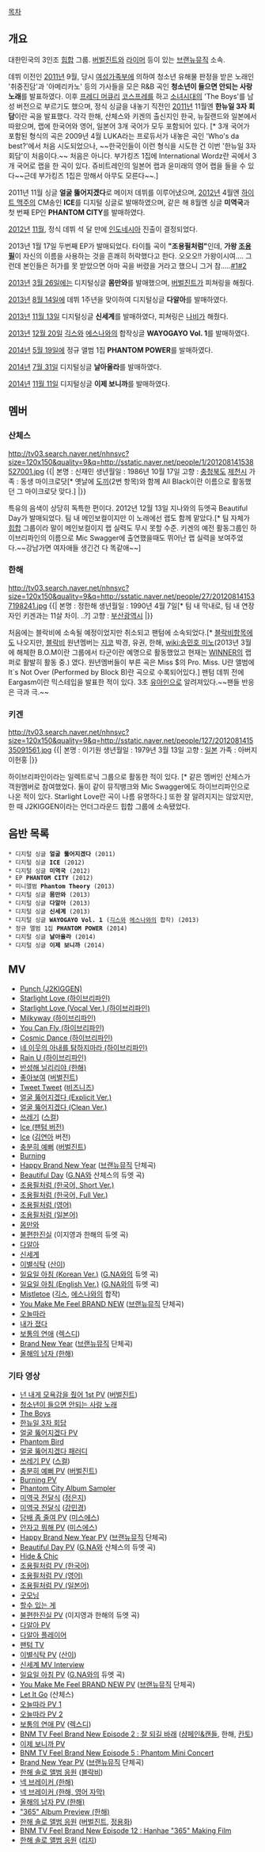 [[목차]]

== 개요 ==
대한민국의 3인조 [[힙합]] 그룹. [[버벌진트]]와 [[라이머]] 등이 있는 [[브랜뉴뮤직]] 소속. 

데뷔 이전인 [[2011년]] 9월, 당시 [[여성가족부]]에 의하여 청소년 유해물 판정을 받은 노래인 '취중진담'과 '아메리카노' 등의 가사들을 모은 R&B 곡인 '''청소년이 들으면 안되는 사랑 노래'''를 발표하였다. 이후 [[프레디 머큐리]] [[코스프레]]를 하고 [[소녀시대]]의 'The Boys'를 남성 버전으로 부르기도 했으며, 정식 싱글을 내놓기 직전인 [[2011년]] 11월엔 '''한뉴일 3자 회담'''이란 곡을 발표했다. 각각 한해, 산체스와 키겐의 출신지인 한국, 뉴질랜드와 일본에서 따왔으며, 랩에 한국어와 영어, 일본어 3개 국어가 모두 포함되어 있다. [* 3개 국어가 포함된 형식의 곡은 2009년 4월 LUKA라는 프로듀서가 내놓은 곡인 'Who's da best?'에서 처음 시도되었으나, ~~한국인들이 이런 형식을 시도한 건 이번 '한뉴일 3자회담'이 처음이다.~~ 처음은 아니다. 부가킹즈 1집에 International Wordz란 곡에서 3개 국어로 랩을 한 곡이 있다. 쥬비트레인의 일본어 랩과 윤미래의 영어 랩을 들을 수 있다~~근데 부가킹즈 1집은 망해서 아무도 모른다~~.] 

2011년 11월 싱글 '''얼굴 뚫어지겠다'''로 메이저 데뷔를 이루어냈으며, [[2012년]] 4월엔 [[하이트 맥주]]의 CM송인 '''ICE'''를 디지털 싱글로 발매하였으며, 같은 해 8월엔 싱글 '''미역국'''과 첫 번째 EP인 '''PHANTOM CITY'''를 발매하였다. 

[[2012년]] [[11월]], 정식 데뷔 석 달 만에 [[인도네시아]] 진출이 결정되었다. 

2013년 1월 17일 두번째 EP가 발매되었다. 타이틀 곡이 '''"조용필처럼"'''인데, '''가왕 [[조용필]]'''이 자신의 이름을 사용하는 것을 흔쾌히 허락했다고 한다. 오오오!! 가왕이시여.... 그런데 본인들은 허가를 못 받았으면 아마 곡을 버렸을 거라고 했으니 그거 참.....[http://news.donga.com/3/all/20130219/53150486/4 #1][http://sports.chosun.com/news/ntype.htm?id=201301300100174240014625&servicedate=20130129 #2]

[[2013년]] [[3월 26일]]에는 디지털싱글 '''몸만와'''를 발매했으며, [[버벌진트]]가 피쳐링을 해줬다.

[[2013년]] [[8월 14일]]에 데뷔 1주년을 맞이하여 디지털싱글 '''다알아'''를 발매하였다. 

[[2013년]] [[11월 13일]] 디지털싱글 '''신세계'''를 발매하였다, 피쳐링은 [[나비]]가 해줬다. 

[[2013년]] [[12월 20일]] [[긱스]]와 [[에스나]]와의 합작싱글 '''WAYOGAYO Vol. 1'''를 발매하였다. 

[[2014년]] [[5월 19일]]에 정규 앨범 1집 '''PHANTOM POWER'''를 발매하였다.

[[2014년]] [[7월 31일]] 디지털싱글 '''날아올라'''를 발매하였다.

[[2014년]] [[11월 11일]] 디지털싱글 '''이제 보니까'''를 발매하였다.

== 멤버 ==
=== 산체스 ===
http://tv03.search.naver.net/nhnsvc?size=120x150&quality=9&q=http://sstatic.naver.net/people/1/201208141538527001.jpg
{{|
본명 : 신재민 
생년월일 : 1986년 10월 17일
고향 : [[충청북도]] [[제천시]]
가족 : 동생 마이크로닷[* 옛날에 [[도끼]](2번 항목)와 함께 All Black이란 이름으로 활동했던 그 마이크로닷 맞다.]
|}}

특유의 음색이 상당히 독특한 편이다.
2012년 12월 13일 지나와의 듀엣곡 Beautiful Day가 발매되었다. 팀 내 메인보컬이지만 이 노래에선 랩도 함께 맡았다.[* 팀 자체가 [[힙합]] 그룹이라 말이 메인보컬이지 랩 실력도 무시 못할 수준. 키겐의 예전 활동그룹인 하이브리파인의 이름으로 Mic Swagger에 출연했을때도 뛰어난 랩 실력을 보여주었다.~~강남가면 여자애들 생긴건 다 똑같애~~]

=== 한해 ===
http://tv03.search.naver.net/nhnsvc?size=120x150&quality=9&q=http://sstatic.naver.net/people/27/201208141537198241.jpg
{{|
본명 : 정한해 
생년월일 : 1990년 4월 7일[* 팀 내 막내로, 팀 내 연장자인 키겐과는 11살 차이. ..?]
고향 : [[부산광역시]]
|}}

처음에는 블락비에 소속될 예정이었지만 취소되고 팬텀에 소속되었다.[* [[블락비]]항목에도 나오지만, [[블락비]] 원년멤버는 [[지코]] 박경, 유권, 한해, [[wiki:송민호 미노]](2013년 3월에 해체한 B.O.M이란 그룹에서 타군이란 예명으로 활동했었고 현재는 [[WINNER]]의 랩퍼로 활발히 활동 중.) 였다. 원년멤버들이 부른 곡은 Miss $의 Pro. Miss. U란 앨범에 It`s Not Over (Performed by Block B)란 곡으로 수록되어있다.] 팬텀 데뷔 전에 Eargasm이란 믹스테입을 발표한 적이 있다.
3초 [[유아인]]으로 알려져있다.~~팬들 반응은 극과 극.~~

=== 키겐 ===
http://tv03.search.naver.net/nhnsvc?size=120x150&quality=9&q=http://sstatic.naver.net/people/127/201208141535091561.jpg
{{|
본명 : 이기원 
생년월일 : 1979년 3월 13일
고향 : [[일본]]
가족 : 아버지 이헌홍
|}}

하이브리파인이라는 일렉트로닉 그룹으로 활동한 적이 있다. [* 같은 멤버인 산체스가 객원멤버로 참여했었다. 둘이 같이 뮤직뱅크와 Mic Swagger에도 하이브리파인으로 나온 적이 있다. Starlight Love란 곡이 나름 유명하다.] 또한 잘 알려지지는 않았지만, 한 때 J2KIGGEN이라는 언더그라운드 힙합 그룹에 소속됐었다.


== 음반 목록 ==
 * 디지털 싱글 '''얼굴 뚫어지겠다''' (2011)
 * 디지털 싱글 '''ICE''' (2012) 
 * 디지털 싱글 '''미역국''' (2012)
 * EP '''PHANTOM CITY''' (2012)
 * 미니앨범 '''Phantom Theory''' (2013)
 * 디지털 싱글 '''몸만와''' (2013)
 * 디지털 싱글 '''다알아''' (2013)
 * 디지털 싱글 '''신세계''' (2013)
 * 디지털 싱글 '''WAYOGAYO Vol. 1''' ([[긱스]]와 [[에스나]]와의 합작) (2013)
 * 정규 앨범 1집 '''PHANTOM POWER''' (2014)
 * 디지털 싱글 '''날아올라''' (2014)
 * 디지털 싱글 '''이제 보니까''' (2014)

== MV ==
* [http://www.youtube.com/watch?v=Gb1WhFsMyL8 Punch (J2KIGGEN)]
* [http://www.youtube.com/watch?v=-04p9DqffxE Starlight Love (하이브리파인)]
* [http://www.youtube.com/watch?v=cTPKTNFB_qI Starlight Love (Vocal Ver.) (하이브리파인)]
* [http://www.youtube.com/watch?v=ms3d0FL6OOE Milkyway (하이브리파인)]
* [http://www.youtube.com/watch?v=-BwHtmQHO6M You Can Fly (하이브리파인)]
* [http://www.youtube.com/watch?v=03ti319DOT8 Cosmic Dance (하이브리파인)]
* [http://www.youtube.com/watch?v=9KY5h9AH0b0 네 이웃의 아내를 탐하지마라 (하이브리파인)]
* [http://www.youtube.com/watch?v=gP9OjQMza3g Rain U (하이브리파인)]
* [http://www.youtube.com/watch?v=IcySO5QLapY 반성해 닐리리야 (한해)]
* [http://www.youtube.com/watch?v=NFJ10iqNgMo 좋아보여] ([[버벌진트]])
* [http://www.youtube.com/watch?v=CkOt3QMt6J4 Tweet Tweet] ([[비즈니즈]])
* [https://vimeo.com/39573807 얼굴 뚫어지겠다 (Explicit Ver.)]
* [http://www.youtube.com/watch?v=Uq9s2O5DkKU 얼굴 뚫어지겠다 (Clean Ver.)]
* [http://www.youtube.com/watch?v=A_yuoZUQDfc 쓰레기] ([[스컬(가수)|스컬]])
* [http://www.youtube.com/watch?v=pMWSDgPyh0c Ice (팬텀 버전)]
* [http://www.youtube.com/watch?v=OY4UlXlQ98M Ice] ([[김연아]] 버전)
* [http://www.youtube.com/watch?v=V23ZouzqNcg 충분히 예뻐] ([[버벌진트]])
* [http://www.youtube.com/watch?v=Ygt9UXkKZ3k Burning]
* [http://www.youtube.com/watch?v=j4iKX6kEYEA Happy Brand New Year] ([[브랜뉴뮤직]] 단체곡)
* [http://www.youtube.com/watch?v=KHchLxioU08 Beautiful Day] ([[G.NA]]와 산체스의 듀엣 곡)
* [http://www.youtube.com/watch?v=FoJRS3j5o5c 조용필처럼 (한국어, Short Ver.)]
* [http://www.youtube.com/watch?v=28_4dmrRkM8 조용필처럼 (한국어, Full Ver.)]
* [http://www.youtube.com/watch?v=8bGT_iJSvts 조용필처럼 (영어)]
* [http://www.youtube.com/watch?v=2kSjgenzMtc 조용필처럼 (일본어)]
* [http://www.youtube.com/watch?v=drZCIUbLQZU 몸만와]
* [http://www.youtube.com/watch?v=RXUehm6hwTI 불편한진실] (이지영과 한해의 듀엣 곡)
* [http://www.youtube.com/watch?v=AmucHefVYvs 다알아]
* [http://www.youtube.com/watch?v=imo_G_Fu7gk 신세계]
* [http://www.youtube.com/watch?v=ZF4ejYwjh44 이별식탁] ([[산이]])
* [http://www.youtube.com/watch?v=qCxu_giecR8 일요일 아침 (Korean Ver.)] ([[G.NA]]와의 듀엣 곡)
* [http://www.youtube.com/watch?v=0iOVirtGGaQ 일요일 아침 (English Ver.)] ([[G.NA]]와의 듀엣 곡)
* [http://www.youtube.com/watch?v=JQrD9h7UHHg Mistletoe] ([[긱스]], [[에스나]]와의 합작)
* [http://www.youtube.com/watch?v=3leAwuZDf8k You Make Me Feel BRAND NEW] ([[브랜뉴뮤직]] 단체곡)
* [http://www.youtube.com/watch?v=Muyd-A7SMHU 오늘따라]
* [http://www.youtube.com/watch?v=kx-vmzVpOds 내가 졌다]
* [http://www.youtube.com/watch?v=WFgWmpea-8s 보통의 연애] ([[렉스디]])
* [http://www.youtube.com/watch?v=RWStM7Y3NZI Brand New Year] ([[브랜뉴뮤직]] 단체곡)
* [http://www.youtube.com/watch?v=GK9QtRnKb0c 올해의 남자 (한해)]


=== 기타 영상 ===
* [http://www.youtube.com/watch?v=XADM_5PIIec 넌 내게 모욕감을 줬어 1st PV] ([[버벌진트]])
* [http://www.youtube.com/watch?v=HlNEzJOdEYU 청소년이 들으면 안되는 사랑 노래]
* [http://www.youtube.com/watch?v=2CIOXlh-yYc The Boys]
* [http://www.youtube.com/watch?v=AfO6vF4S4LA 한뉴일 3자 회담]
* [http://www.youtube.com/watch?v=g4Dzi4JbipE 얼굴 뚫어지겠다 PV]
* [http://www.youtube.com/watch?v=H4ySaiSEZdQ Phantom Bird]
* [http://www.youtube.com/watch?v=xys_gZGiGc0 얼굴 뚫어지겠다 패러디]
* [http://www.youtube.com/watch?v=z1hd1CDmXd4 쓰레기 PV] ([[스컬(가수)|스컬]])
* [http://www.youtube.com/watch?v=g63CXfTPGiU 충분히 예뻐 PV] ([[버벌진트]])
* [http://www.youtube.com/watch?v=1GL5i-MNHK8 Burning PV]
* [http://www.youtube.com/watch?v=cYZHywXA4CE Phantom City Album Sampler]
* [http://www.youtube.com/watch?v=oznfQ51RgUQ 미역국 전달식] ([[정은지]]) 
* [http://www.youtube.com/watch?v=Yr3h1_zVa7s 미역국 전달식] ([[강민경]])
* [http://www.youtube.com/watch?v=kgwI1tbIicY 담배 좀 줄여 PV] ([[미스에스]])
* [http://www.youtube.com/watch?v=moVc3Hex8aA 안자고 뭐해 PV] ([[미스에스]])
* [http://www.youtube.com/watch?v=bHllFa7PgiM Happy Brand New Year PV] ([[브랜뉴뮤직]] 단체곡)
* [http://www.youtube.com/watch?v=xxLEXWOuCu8 Beautiful Day PV] ([[G.NA]]와 산체스의 듀엣 곡)
* [http://www.youtube.com/watch?v=xoVztqwq5ew Hide & Chic]
* [http://www.youtube.com/watch?v=pOpeFgoTVK4 조용필처럼 PV (한국어)]
* [http://www.youtube.com/watch?v=hW3Pvz7c0PI 조용필처럼 PV (영어)]
* [http://www.youtube.com/watch?v=i273TW_IS0A 조용필처럼 PV (일본어)]
* [http://www.youtube.com/watch?v=b6F4dw9_Q5Q 굿모닝]
* [http://www.youtube.com/watch?v=b6F4dw9_Q5Q 할수 있는 게]
* [http://www.youtube.com/watch?v=gr1odzhgX4E 불편한진실 PV] (이지영과 한해의 듀엣 곡)
* [http://www.youtube.com/watch?v=xsUtxh1-_-4 다알아 PV]
* [http://www.youtube.com/watch?v=Er_lk-ewSME 다알아 플레이어]
* [http://www.youtube.com/watch?v=gMNWoPzuxxM 팬텀 TV]
* [http://www.youtube.com/watch?v=xJAkaoVKLZw 이별식탁 PV] ([[산이]])
* [http://www.youtube.com/watch?v=27SMh1xlHkI 신세계 MV Interview]
* [http://www.youtube.com/watch?v=-5J6u3hT_YQ 일요일 아침 PV] ([[G.NA]]와의 듀엣 곡)
* [http://www.youtube.com/watch?v=cNZ3gotdqU4 You Make Me Feel BRAND NEW PV] ([[브랜뉴뮤직]] 단체곡)
* [http://www.youtube.com/watch?v=O30rYrDUO1Y Let It Go] (산체스)
* [http://www.youtube.com/watch?v=rRwiXmbk2xk 오늘따라 PV 1]
* [http://www.youtube.com/watch?v=7qYq_92dDpc 오늘따라 PV 2]
* [http://www.youtube.com/watch?v=aXqakIkXvwg 보통의 연애 PV] ([[렉스디]])
* [http://www.youtube.com/watch?v=R-XNiFPFa0Q BNM TV Feel Brand New Episode 2 : 잘 되길 바래] ([[샴페인&캔들]], 한해, [[칸토]])
* [http://www.youtube.com/watch?v=accHr6aEyOc 이제 보니까 PV]
* [http://www.youtube.com/watch?v=R-XNiFPFa0Q BNM TV Feel Brand New Episode 5 : Phantom Mini Concert]
* [http://www.youtube.com/watch?v=7JcdOASbsiE Brand New Year PV] ([[브랜뉴뮤직]] 단체곡)
* [http://www.youtube.com/watch?v=qHUHtRyWtZ8 한해 솔로 앨범 응원] ([[블락비]])
* [http://www.youtube.com/watch?v=AJNpIZq-ixs 넥 브레이커 (한해)]
* [http://www.youtube.com/watch?v=f36k5XWdhBg 넥 브레이커 (한해, 영어 자막)]
* [http://www.youtube.com/watch?v=6IdRgsAINaQ 올해의 남자 PV (한해)]
* [http://www.youtube.com/watch?v=ybVRg-aShEw "365" Album Preview (한해)]
* [http://www.youtube.com/watch?v=TEfTjAUmGc4 한해 솔로 앨범 응원] ([[버벌진트]], [[정용화]])
* [http://www.youtube.com/watch?v=X1rKLtMl424 BNM TV Feel Brand New Episode 12 : Hanhae "365" Making Film]
* [http://www.youtube.com/watch?v=rFTFAluNPTY 한해 솔로 앨범 응원] ([[리지]])
